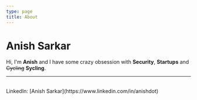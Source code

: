 ```yaml
---
type: page
title: About
---
```


# Anish Sarkar

Hi, I'm **Anish** and I have some crazy obsession with **Security**, **Startups** and ~~Cycling~~ 
                                                                                      **Sycling**.



---

<div>
  <br />
  LinkedIn: [Anish Sarkar](https://www.linkedin.com/in/anishdot)
</div>

